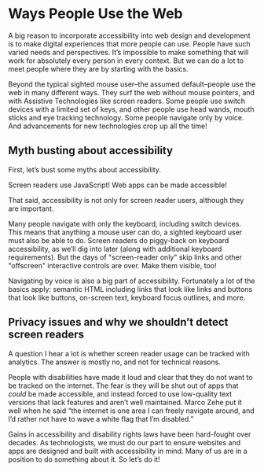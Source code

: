 # Ways People Use the Web

A big reason to incorporate accessibility into web design and development is to make digital experiences that more people can use. People have such varied needs and perspectives. It’s impossible to make something that will work for absolutely every person in every context. But we can do a lot to meet people where they are by starting with the basics.

Beyond the typical sighted mouse user–the assumed default–people use the web in many different ways. They surf the web without mouse pointers, and with Assistive Technologies like screen readers. Some people use switch devices with a limited set of keys, and other people use head wands, mouth sticks and eye tracking technology. Some people navigate only by voice. And advancements for new technologies crop up all the time!

## Myth busting about accessibility

First, let’s bust some myths about accessibility. 

Screen readers use JavaScript! Web apps can be made accessible!

That said, accessibility is not only for screen reader users, although they are important.

Many people navigate with only the keyboard, including switch devices. This means that anything a mouse user can do, a sighted keyboard user must also be able to do. Screen readers do piggy-back on keyboard accessibility, as we’ll dig into later (along with additional keyboard requirements). But the days of "screen-reader only" skip links and other "offscreen" interactive controls are over. Make them visible, too!

Navigating by voice is also a big part of accessibility. Fortunately a lot of the basics apply: semantic HTML including links that look like links and buttons that look like buttons, on-screen text, keyboard focus outlines, and more.

## Privacy issues and why we shouldn’t detect screen readers

A question I hear a lot is whether screen reader usage can be tracked with analytics. The answer is mostly no, and not for technical reasons. 

People with disabilities have made it loud and clear that they do not want to be tracked on the internet. The fear is they will be shut out of apps that _could_ be made accessible, and instead forced to use low-quality text versions that lack features and aren’t well maintained. Marco Zehe put it well when he said “the internet is one area I can freely navigate around, and I’d rather not have to wave a white flag that I’m disabled.”

Gains in accessibility and disability rights laws have been hard-fought over decades. As technologists, we must do our part to ensure websites and apps are designed and built with accessibility in mind. Many of us are in a position to do something about it. So let’s do it!
